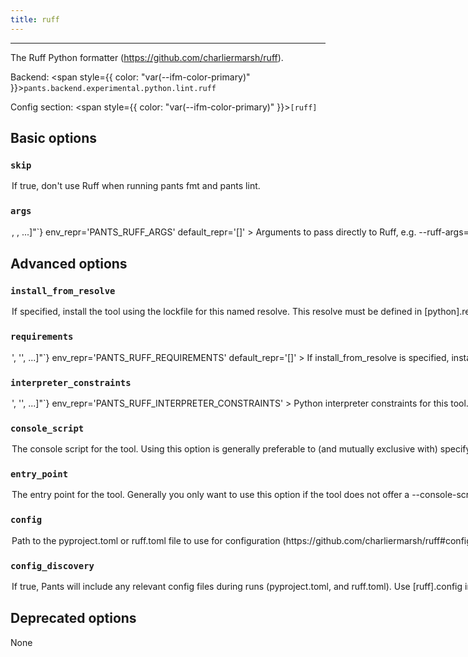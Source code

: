 ```yaml
---
title: ruff
---
```



---

The Ruff Python formatter (https://github.com/charliermarsh/ruff).

Backend: <span style={{ color: "var(--ifm-color-primary)" }}>`pants.backend.experimental.python.lint.ruff`</span>

Config section: <span style={{ color: "var(--ifm-color-primary)" }}>`[ruff]`</span>

## Basic options

<span className={styles.options}>

### `skip`

<Option
  cli_repr='--[no-]ruff-skip'
  env_repr='PANTS_RUFF_SKIP'
  default_repr='False'
>
  

If true, don't use Ruff when running `pants fmt` and `pants lint`.

</Option>


### `args`

<Option
  cli_repr={`--ruff-args="[<shell_str>, <shell_str>, ...]"`}
  env_repr='PANTS_RUFF_ARGS'
  default_repr='[]'
>
  

Arguments to pass directly to Ruff, e.g. `--ruff-args='--exclude=foo --ignore=E501'`.

</Option>


## Advanced options

### `install_from_resolve`

<Option
  cli_repr='--ruff-install-from-resolve=<str>'
  env_repr='PANTS_RUFF_INSTALL_FROM_RESOLVE'
  default_repr='None'
>
  

If specified, install the tool using the lockfile for this named resolve.

This resolve must be defined in `[python].resolves`, as described in [Third-party dependencies](doc\:python-third-party-dependencies#user-lockfiles).

The resolve's entire lockfile will be installed, unless specific requirements are listed via the `requirements` option, in which case only those requirements will be installed. This is useful if you don't want to invalidate the tool's outputs when the resolve incurs changes to unrelated requirements.

If unspecified, and the `lockfile` option is unset, the tool will be installed using the default lockfile shipped with Pants.

If unspecified, and the `lockfile` option is set, the tool will use the custom `ruff` "tool lockfile" generated from the `version` and `extra_requirements` options. But note that this mechanism is deprecated.

</Option>


### `requirements`

<Option
  cli_repr={`--ruff-requirements="['<str>', '<str>', ...]"`}
  env_repr='PANTS_RUFF_REQUIREMENTS'
  default_repr='[]'
>
  

If `install_from_resolve` is specified, install these requirements, at the versions provided by the specified resolve's lockfile.

Values can be pip-style requirements (e.g., `tool` or `tool==1.2.3` or `tool>=1.2.3`), or addresses of `python_requirement` targets (or targets that generate or depend on `python_requirement` targets).

The lockfile will be validated against the requirements - if a lockfile doesn't provide the requirement (at a suitable version, if the requirement specifies version constraints) Pants will error.

If unspecified, install the entire lockfile.

</Option>


### `interpreter_constraints`

<Option
  cli_repr={`--ruff-interpreter-constraints="['<str>', '<str>', ...]"`}
  env_repr='PANTS_RUFF_INTERPRETER_CONSTRAINTS'
>
  

Python interpreter constraints for this tool.

</Option>


### `console_script`

<Option
  cli_repr='--ruff-console-script=<str>'
  env_repr='PANTS_RUFF_CONSOLE_SCRIPT'
  default_repr='ruff'
>
  

The console script for the tool. Using this option is generally preferable to (and mutually exclusive with) specifying an `--entry-point` since console script names have a higher expectation of staying stable across releases of the tool. Usually, you will not want to change this from the default.

</Option>


### `entry_point`

<Option
  cli_repr='--ruff-entry-point=<str>'
  env_repr='PANTS_RUFF_ENTRY_POINT'
  default_repr='None'
>
  

The entry point for the tool. Generally you only want to use this option if the tool does not offer a `--console-script` (which this option is mutually exclusive with). Usually, you will not want to change this from the default.

</Option>


### `config`

<Option
  cli_repr='--ruff-config=<file_option>'
  env_repr='PANTS_RUFF_CONFIG'
  default_repr='None'
>
  

Path to the `pyproject.toml` or `ruff.toml` file to use for configuration (https\://github.com/charliermarsh/ruff#configuration).

Setting this option will disable `[ruff].config_discovery`. Use this option if the config is located in a non-standard location.

</Option>


### `config_discovery`

<Option
  cli_repr='--[no-]ruff-config-discovery'
  env_repr='PANTS_RUFF_CONFIG_DISCOVERY'
  default_repr='True'
>
  

If true, Pants will include any relevant config files during runs (`pyproject.toml`, and `ruff.toml`).

Use `[ruff].config` instead if your config is in a non-standard location.

</Option>


## Deprecated options

None

</span>